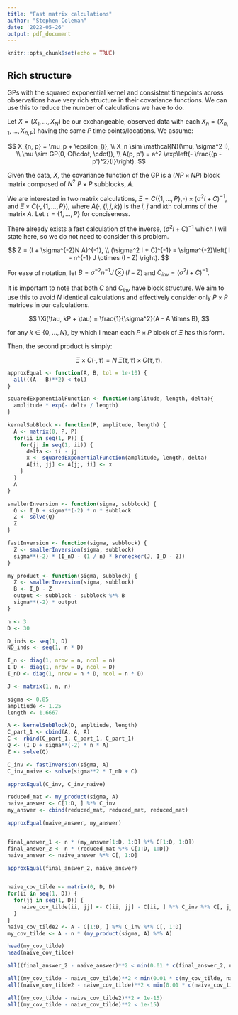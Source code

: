 ```yaml
---
title: "Fast matrix calculations"
author: "Stephen Coleman"
date: '2022-05-26'
output: pdf_document
---
```


```r
knitr::opts_chunk$set(echo = TRUE)
```

## Rich structure

GPs with the squared exponential kernel and consistent timepoints across observations have very rich structure in their covariance functions. We can use this to reduce the number of calculations we have to do.

Let $X=(X_1, \ldots, X_N)$ be our exchangeable, observed data with each $X_n=(X_{n,1}, \ldots, X_{n, P})$ having the same $P$ time points/locations. We assume:

$$
X_{n, p} = \mu_p + \epsilon_{i}, \\
X_n \sim \mathcal{N}(\mu, \sigma^2 I), \\
\mu \sim GP(0, C(\cdot, \cdot)), \\
A(p, p') = a^2 \exp\left(- \frac{(p - p')^2}{l}\right).
$$

Given the data, $X$, the covariance function of the GP is a $(NP \times NP)$ block matrix composed of $N^2$ $P \times P$ subblocks, $A$.

We are interested in two matrix calculations, $\Xi = C( \{1, \ldots, P\} , \cdot) \times (\sigma^2 I + C)^{-1}$, and $\Xi \times C(\cdot, \{1, \ldots, P\})$, where $A(\cdot, \{i, j, k\})$ is the $i$, $j$ and $k$th columns of the matrix $A$. Let $\tau = \{1, \ldots, P\}$ for conciseness.

There already exists a fast calculation of the inverse, $(\sigma^2 I + C)^{-1}$ which I will state here, so we do not need to consider this problem.

$$
Z = (I + \sigma^{-2}N A)^{-1}, \\
(\sigma^2 I + C)^{-1} = \sigma^{-2}\left( I - n^{-1} J \otimes (I - Z) \right).
$$

For ease of notation, let $B = \sigma^{-2} n^{-1} J \otimes (I - Z)$ and $C_{inv} = (\sigma^2 I + C)^{-1}$.

It is important to note that both $C$ and $C_{inv}$ have block structure. We aim to use this to avoid $N$ identical calculations and effectively consider only $P \times P$ matrices in our calculations.

$$
\Xi(\tau, kP + \tau) = \frac{1}{\sigma^2}(A - A \times B),
$$

for any $k \in \{0, \ldots, N\}$, by which I mean each $P \times P$ block of $\Xi$ has this form.

Then, the second product is simply:

$$
\Xi \times C(\cdot, \tau) = N \; \Xi(\tau, \tau) \times C(\tau, \tau).
$$



```r

approxEqual <- function(A, B, tol = 1e-10) {
  all(((A - B)**2) < tol)
}

squaredExponentialFunction <- function(amplitude, length, delta){
  amplitude * exp(- delta / length)
}

kernelSubBlock <- function(P, amplitude, length) {
  A <- matrix(0, P, P)
  for(ii in seq(1, P)) {
    for(jj in seq(1, ii)) {
      delta <- ii - jj
      x <- squaredExponentialFunction(amplitude, length, delta)
      A[ii, jj] <- A[jj, ii] <- x
    }
  }
  A
}

smallerInversion <- function(sigma, subblock) {
  Q <- I_D + sigma**(-2) * n * subblock
  Z <- solve(Q)
  Z
}

fastInversion <- function(sigma, subblock) {
  Z <- smallerInversion(sigma, subblock)
  sigma**(-2) * (I_nD - (1 / n) * kronecker(J, I_D - Z))
}

my_product <- function(sigma, subblock) {
  Z <- smallerInversion(sigma, subblock)
  B <- I_D - Z
  output <- subblock - subblock %*% B 
  sigma**(-2) * output
}

n <- 3
D <- 30

D_inds <- seq(1, D)
ND_inds <- seq(1, n * D)

I_n <- diag(1, nrow = n, ncol = n)
I_D <- diag(1, nrow = D, ncol = D)
I_nD <- diag(1, nrow = n * D, ncol = n * D)

J <- matrix(1, n, n)

sigma <- 0.85
ampltiude <- 1.25
length <- 1.6667

A <- kernelSubBlock(D, ampltiude, length)
C_part_1 <- cbind(A, A, A)
C <- rbind(C_part_1, C_part_1, C_part_1)
Q <- (I_D + sigma**(-2) * n * A)
Z <- solve(Q)

C_inv <- fastInversion(sigma, A)
C_inv_naive <- solve(sigma**2 * I_nD + C)

approxEqual(C_inv, C_inv_naive)

reduced_mat <- my_product(sigma, A)
naive_answer <- C[1:D, ] %*% C_inv
my_answer <- cbind(reduced_mat, reduced_mat, reduced_mat)

approxEqual(naive_answer, my_answer)


final_answer_1 <- n * (my_answer[1:D, 1:D] %*% C[1:D, 1:D])
final_answer_2 <- n * (reduced_mat %*% C[1:D, 1:D])
naive_answer <- naive_answer %*% C[, 1:D]

approxEqual(final_answer_2, naive_answer)


naive_cov_tilde <- matrix(0, D, D)
for(ii in seq(1, D)) {
  for(jj in seq(1, D)) {
    naive_cov_tilde[ii, jj] <- C[ii, jj] - C[ii, ] %*% C_inv %*% C[, jj]
  }
}
naive_cov_tilde2 <- A - C[1:D, ] %*% C_inv %*% C[, 1:D]
my_cov_tilde <- A - n * (my_product(sigma, A) %*% A)

head(my_cov_tilde)
head(naive_cov_tilde)

all((final_answer_2 - naive_answer)**2 < min(0.01 * c(final_answer_2, naive_answer)))

all((my_cov_tilde - naive_cov_tilde)**2 < min(0.01 * c(my_cov_tilde, naive_cov_tilde)))
all((naive_cov_tilde2 - naive_cov_tilde)**2 < min(0.01 * c(naive_cov_tilde2, naive_cov_tilde)))

all((my_cov_tilde - naive_cov_tilde2)**2 < 1e-15)
all((my_cov_tilde - naive_cov_tilde)**2 < 1e-15)


```
